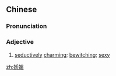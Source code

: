 ==Chinese==
{{zh-forms}}

===Pronunciation===
{{zh-pron
|m=yāomèi
|c=jiu2 mei6
|mn=qz,xm,zz:iau-bī
|cat=a
}}

===Adjective===
{{zh-adj}}

# [[seductive]]ly [[charming]]; [[bewitching]]; [[sexy]]

[[zh:妖媚]]